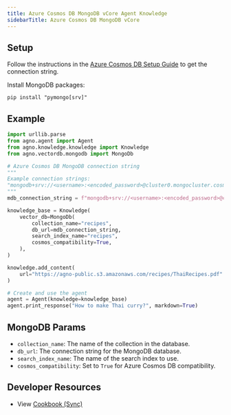 ```yaml
---
title: Azure Cosmos DB MongoDB vCore Agent Knowledge
sidebarTitle: Azure Cosmos DB MongoDB vCore
---
```


## Setup

Follow the instructions in the [Azure Cosmos DB Setup Guide](https://learn.microsoft.com/en-us/azure/cosmos-db/mongodb/vcore) to get the connection string.

Install MongoDB packages:

```shell
pip install "pymongo[srv]"
```

## Example

```python agent_with_knowledge.py
import urllib.parse
from agno.agent import Agent
from agno.knowledge.knowledge import Knowledge
from agno.vectordb.mongodb import MongoDb

# Azure Cosmos DB MongoDB connection string
"""
Example connection strings:
"mongodb+srv://<username>:<encoded_password>@cluster0.mongocluster.cosmos.azure.com/?tls=true&authMechanism=SCRAM-SHA-256&retrywrites=false&maxIdleTimeMS=120000"
"""
mdb_connection_string = f"mongodb+srv://<username>:<encoded_password>@cluster0.mongocluster.cosmos.azure.com/?tls=true&authMechanism=SCRAM-SHA-256&retrywrites=false&maxIdleTimeMS=120000"

knowledge_base = Knowledge(
    vector_db=MongoDb(
        collection_name="recipes",
        db_url=mdb_connection_string,
        search_index_name="recipes",
        cosmos_compatibility=True,
    ),
)

knowledge.add_content(
    url="https://agno-public.s3.amazonaws.com/recipes/ThaiRecipes.pdf"
)

# Create and use the agent
agent = Agent(knowledge=knowledge_base)
agent.print_response("How to make Thai curry?", markdown=True)
```

## MongoDB Params

- `collection_name`: The name of the collection in the database.
- `db_url`: The connection string for the MongoDB database.
- `search_index_name`: The name of the search index to use.
- `cosmos_compatibility`: Set to `True` for Azure Cosmos DB compatibility.

## Developer Resources

- View [Cookbook (Sync)](https://github.com/agno-agi/agno/blob/main/cookbook/knowledge/vector_db/mongo_db/cosmos_mongodb_vcore.py)